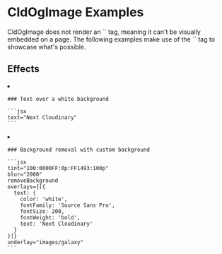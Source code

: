 


<Head>
  <title>CldOgImage Examples - Next Cloudinary</title>
  <meta name="og:title" content="CldOgImage Examples - Next Cloudinary" />
  <meta name="og:url" content={`https://next-cloudinary.spacejelly.dev/cldogimage/examples`} />
</Head>

<OgImage
  title="CldOgImage Examples"
  twitterTitle="CldOgImage Examples"
/>

# CldOgImage Examples

<Callout emoji={false}>
  CldOgImage does not render an `<img>` tag, meaning it can't be visually embedded on a page. The following examples make use of the `<CldImage>` tag to showcase what's possible.
</Callout>

## Effects

<ImageGrid columns={1}>
  <li>
    <CldImage
      width={OG_IMAGE_WIDTH}
      height={OG_IMAGE_HEIGHT}
      crop="fill"
      gravity="auto"
      src={`${process.env.IMAGES_DIRECTORY}/white`}
      sizes="100vw"
      text="Next Cloudinary"
      alt="Next Cloudinary"
    />

    ### Text over a white background

    ```jsx
    text="Next Cloudinary"
    ```
  </li>
  <li>
    <CldImage
      width={OG_IMAGE_WIDTH}
      height={OG_IMAGE_HEIGHT}
      crop="fill"
      gravity="auto"
      src={`${process.env.IMAGES_DIRECTORY}/turtle`}
      tint="100:0000FF:0p:FF1493:100p"
      blur="2000"
      removeBackground
      overlays={[{
        text: {
          color: 'white',
          fontFamily: 'Source Sans Pro',
          fontSize: 200,
          fontWeight: 'bold',
          text: 'Next Cloudinary'
        }
      }]}
      underlay="images/galaxy"
      alt="Next Cloudinary on a Galaxy"
    />

    ### Background removal with custom background

    ```jsx
    tint="100:0000FF:0p:FF1493:100p"
    blur="2000"
    removeBackground
    overlays={[{
      text: {
        color: 'white',
        fontFamily: 'Source Sans Pro',
        fontSize: 200,
        fontWeight: 'bold',
        text: 'Next Cloudinary'
      }
    }]}
    underlay="images/galaxy"
    ```
  </li>
</ImageGrid>




